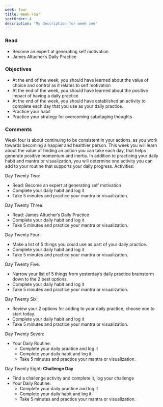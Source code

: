 ```yaml
---
week: four
title: Week Four
sortOrder: 4
description: 'My description for week one'
---
```


### Read

- Become an expert at generating self motivation
- James Altucher’s Daily Practice

### Objectives

- At the end of the week, you should have learned about the value of choice and control as it relates to self motivation
- At the end of the week, you should have learned about the positive impact of having a daily practice
- At the end of the week, you should have established an activity to complete each day that you use as your daily practice.
- Practice your habit
- Practice your strategy for overcoming sabotaging thoughts

### Comments

Week four is about continuing to be consistent in your actions, as you work towards becoming a happier and healthier person. This week you will learn about the value of finding an action you can take each day, that helps generate positive momentum and inertia. In addition to practicing your daily habit and mantra or visualization, you will determine one activity you can add to your routine that supports your daily progress.
Activities:

Day Twenty Two:

- Read: Become an expert at generating self motivation
- Complete your daily habit and log it
- Take 5 minutes and practice your mantra or visualization.

Day Twenty Three:

- Read: James Altucher’s Daily Practice
- Complete your daily habit and log it
- Take 5 minutes and practice your mantra or visualization.

Day Twenty Four:

- Make a list of 5 things you could use as part of your daily practice.
- Complete your daily habit and log it
- Take 5 minutes and practice your mantra or visualization.

Day Twenty Five:

- Narrow your list of 5 things from yesterday’s daily practice brainstorm down to the 2 best options.
- Complete your daily habit and log it
- Take 5 minutes and practice your mantra or visualization.

Day Twenty Six:

- Review your 2 options for adding to your daily practice, choose one to start today.
- Complete your daily habit and log it
- Take 5 minutes and practice your mantra or visualization.

Day Twenty Seven:

- Your Daily Routine:
  - Complete your daily practice and log it
  - Complete your daily habit and log it
  - Take 5 minutes and practice your mantra or visualization.

Day Twenty Eight: **Challenge Day**

- Find a challenge activity and complete it, log your challenge
- Your Daily Routine:
  - Complete your daily practice and log it
  - Complete your daily habit and log it
  - Take 5 minutes and practice your mantra or visualization.
